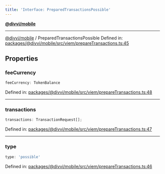 ```yaml
---
title: 'Interface: PreparedTransactionsPossible'
---
```

[**@divvi/mobile**](../README)

---

[@divvi/mobile](../README) / PreparedTransactionsPossible
Defined in: [packages/@divvi/mobile/src/viem/prepareTransactions.ts:45](https://github.com/divvi-xyz/divvi-mobile/blob/main/packages/@divvi/mobile/src/viem/prepareTransactions.ts#L45)

## Properties

### feeCurrency

```ts
feeCurrency: TokenBalance
```

Defined in: [packages/@divvi/mobile/src/viem/prepareTransactions.ts:48](https://github.com/divvi-xyz/divvi-mobile/blob/main/packages/@divvi/mobile/src/viem/prepareTransactions.ts#L48)

---

### transactions

```ts
transactions: TransactionRequest[];
```

Defined in: [packages/@divvi/mobile/src/viem/prepareTransactions.ts:47](https://github.com/divvi-xyz/divvi-mobile/blob/main/packages/@divvi/mobile/src/viem/prepareTransactions.ts#L47)

---

### type

```ts
type: 'possible'
```

Defined in: [packages/@divvi/mobile/src/viem/prepareTransactions.ts:46](https://github.com/divvi-xyz/divvi-mobile/blob/main/packages/@divvi/mobile/src/viem/prepareTransactions.ts#L46)



<EditPage editUrl="https://github.com/divvi-xyz/divvi-mobile/edit/main/docs/reference/interfaces/PreparedTransactionsPossible.md" />